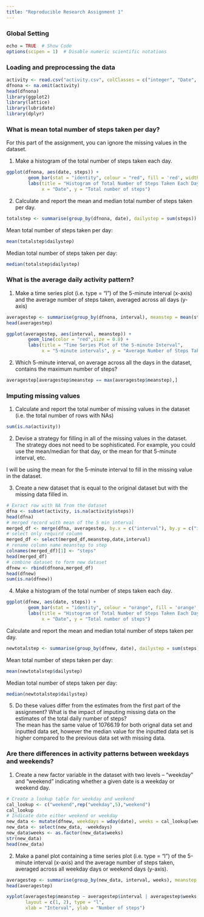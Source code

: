 ```yaml
---
title: "Reproducible Research Assignment 1"
---
```

### Global Setting  

```r
echo = TRUE  # Show Code
options(scipen = 1)  # Disable numeric scientific notations
```
### Loading and preprocessing the data  

```r
activity <- read.csv("activity.csv", colClasses = c("integer", "Date", "integer"))
dfnona <- na.omit(activity)
head(dfnona)
library(ggplot2)
library(lattice)
library(lubridate)
library(dplyr)
```

### What is mean total number of steps taken per day?  
For this part of the assignment, you can ignore the missing values in the dataset.  
  
1. Make a histogram of the total number of steps taken each day.
```r
ggplot(dfnona, aes(date, steps)) + 
        geom_bar(stat = "identity", colour = "red", fill = 'red', width = 0.7) + 
        labs(title = "Histogram of Total Number of Steps Taken Each Day", 
             x = "Date", y = "Total number of steps")
```  
   
2. Calculate and report the mean and median total number of steps taken per day.  
```r

totalstep <- summarise(group_by(dfnona, date), dailystep = sum(steps))

``` 
Mean total number of steps taken per day:
```r
mean(totalstep$dailystep)
```
Median total number of steps taken per day:
```r
median(totalstep$dailystep)
```  
  
### What is the average daily activity pattern?
1. Make a time series plot (i.e. type = "l") of the 5-minute interval (x-axis) and the average number of steps taken, averaged across all days (y-axis)  

```r

averagestep <- summarise(group_by(dfnona, interval), meanstep = mean(steps))
head(averagestep)

ggplot(averagestep, aes(interval, meanstep)) + 
        geom_line(color = "red",size = 0.8) + 
        labs(title = "Time Series Plot of the 5-minute Interval", 
             x = "5-minute intervals", y = "Average Number of Steps Taken")

``` 
  
2. Which 5-minute interval, on average across all the days in the dataset, contains the maximum number of steps?  

```r
averagestep[averagestep$meanstep == max(averagestep$meanstep),]
```  
  
### Imputing missing values  
1. Calculate and report the total number of missing values in the dataset (i.e. the total number of rows with NAs)  

```r
sum(is.na(activity))
```  
  
2. Devise a strategy for filling in all of the missing values in the dataset. The strategy does not need to be sophisticated. For example, you could use the mean/median for that day, or the mean for that 5-minute interval, etc.  

I will be using the mean for the 5-minute interval to fill in the missing value in the dataset.  
  
3. Create a new dataset that is equal to the original dataset but with the missing data filled in.  

```r
# Exract row with NA from the dataset
dfna <- subset(activity, is.na(activity$steps))
head(dfna)
# merged record with mean of the 5 min interval
merged_df <- merge(dfna, averagestep, by.x = c("interval"), by.y = c("interval"))
# select only requird column
merged_df <- select(merged_df,meanstep,date,interval)
# rename column name meanstep to step
colnames(merged_df)[1] <- "steps"
head(merged_df)
# combine dataset to form new dataset
dfnew <- rbind(dfnona,merged_df)
head(dfnew)
sum(is.na(dfnew))
```  
  
4. Make a histogram of the total number of steps taken each day.    

```r
ggplot(dfnew, aes(date, steps)) + 
        geom_bar(stat = "identity", colour = "orange", fill = 'orange', width = 0.7) + 
        labs(title = "Histogram of Total Number of Steps Taken Each Day (Imputted data)", 
             x = "Date", y = "Total number of steps")
```  

Calculate and report the mean and median total number of steps taken per day.
```r
newtotalstep <- summarise(group_by(dfnew, date), dailystep = sum(steps))
```  

Mean total number of steps taken per day:  
```r
mean(newtotalstep$dailystep)
```  

Median total number of steps taken per day:
```r
median(newtotalstep$dailystep)
```  
  
5. Do these values differ from the estimates from the first part of the assignment? What is the impact of imputing missing data on the estimates of the total daily number of steps?  
The mean has the same value of 10766.19 for both orignal data set and inputted data set, however the median value for the inputted data set is higher compared to the previous data set with missing data.  

### Are there differences in activity patterns between weekdays and weekends?  
1. Create a new factor variable in the dataset with two levels – “weekday” and “weekend” indicating whether a given date is a weekday or weekend day.  

```r
# Create a lookup table for weekday and weekend
cal_lookup <- c("weekend",rep("weekday",5),"weekend")
cal_lookup
# Indicate date either weekend or weekday
new_data <- mutate(dfnew, weekdays = wday(date), weeks = cal_lookup[weekdays])
new_data <- select(new_data, -weekdays)
new_data$weeks <- as.factor(new_data$weeks)
str(new_data)
head(new_data) 
```  
  
2. Make a panel plot containing a time series plot (i.e. type = "l") of the 5-minute interval (x-axis) and the average number of steps taken, averaged across all weekday days or weekend days (y-axis).

```r
averagestep <- summarise(group_by(new_data, interval, weeks), meanstep = mean(steps))
head(averagestep)

xyplot(averagestep$meanstep ~ averagestep$interval | averagestep$weeks, 
       layout = c(1, 2), type = "l", 
       xlab = "Interval", ylab = "Number of steps")
```



